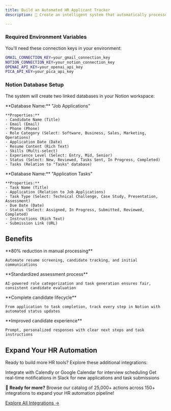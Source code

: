 ```yaml
---
title: Build an Automated HR Applicant Tracker
description: 🚀 Create an intelligent system that automatically processes job applications, analyzes resumes with LLM, generates personalized tasks, and tracks candidates in Notion.

---
```



<WhatWeWillDo platformNames='Gmail, Notion accounts' projectType='Vercel AI SDK'/>

<InstallMcpServer />
<ConnectAccounts platformNames='Gmail and Notion accounts'/>
<AddConnections platforms={[{'name': 'Gmail', 'code': 'gmail'}, {'name': 'Notion', 'code': 'notion'}]} />

### Required Environment Variables

You'll need these connection keys in your environment:

```bash Environment Setup
GMAIL_CONNECTION_KEY=your_gmail_connection_key
NOTION_CONNECTION_KEY=your_notion_connection_key
OPENAI_API_KEY=your_openai_api_key
PICA_API_KEY=your_pica_api_key
```

### Notion Database Setup

The system will create two linked databases in your Notion workspace:

<Tabs>
  <Tab title="Job Applications Database">
    **Database Name:** "Job Applications"
    
    **Properties:**
    - Candidate Name (Title)
    - Email (Email)
    - Phone (Phone)
    - Role Category (Select: Software, Business, Sales, Marketing, Operations)
    - Application Date (Date)
    - Resume Content (Rich Text)
    - Skills (Multi-select)
    - Experience Level (Select: Entry, Mid, Senior)
    - Status (Select: New, Reviewed, Tasks Sent, In Progress, Completed)
    - Tasks (Relation to "Tasks" database)
  </Tab>
  
  <Tab title="Application Tasks Database">
    **Database Name:** "Application Tasks"
    
    **Properties:**
    - Task Name (Title)
    - Application (Relation to Job Applications)
    - Task Type (Select: Technical Challenge, Case Study, Presentation, Assessment)
    - Due Date (Date)
    - Status (Select: Assigned, In Progress, Submitted, Reviewed, Completed)
    - Instructions (Rich Text)
    - Submission Link (URL)
  </Tab>
</Tabs>

<SetupStarterProject />

<AddRules />

<Prompts />

## Benefits

<CardGroup cols={2}>
  <Card title="Time Savings" icon="clock">
    **80% reduction in manual processing**
    
    Automate resume screening, candidate tracking, and initial communications
  </Card>
  
  <Card title="Consistent Evaluation" icon="scale">
    **Standardized assessment process**
    
    AI-powered role categorization and task generation ensures fair, consistent candidate evaluation
  </Card>
  
  <Card title="Organized Tracking" icon="list-check">
    **Complete candidate lifecycle**
    
    From application to task completion, track every step in Notion with automated status updates
  </Card>
  
  <Card title="Professional Experience" icon="star">
    **Improved candidate experience**
    
    Prompt, personalized responses with clear next steps and task instructions
  </Card>
</CardGroup>

## Expand Your HR Automation

Ready to build more HR tools? Explore these additional integrations:

<CardGroup cols={2}>
  <Card title="Calendar Scheduling" icon="calendar">
    Integrate with Calendly or Google Calendar for interview scheduling
  </Card>
  
  <Card title="Slack Notifications" icon="slack">
    Get real-time notifications in Slack for new applications and task submissions
  </Card>
  
</CardGroup>

🚀 **Ready for more?** Browse our catalog of 25,000+ actions across 150+ integrations to expand your HR automation pipeline!

[Explore All Integrations →](https://app.picaos.com/tools)